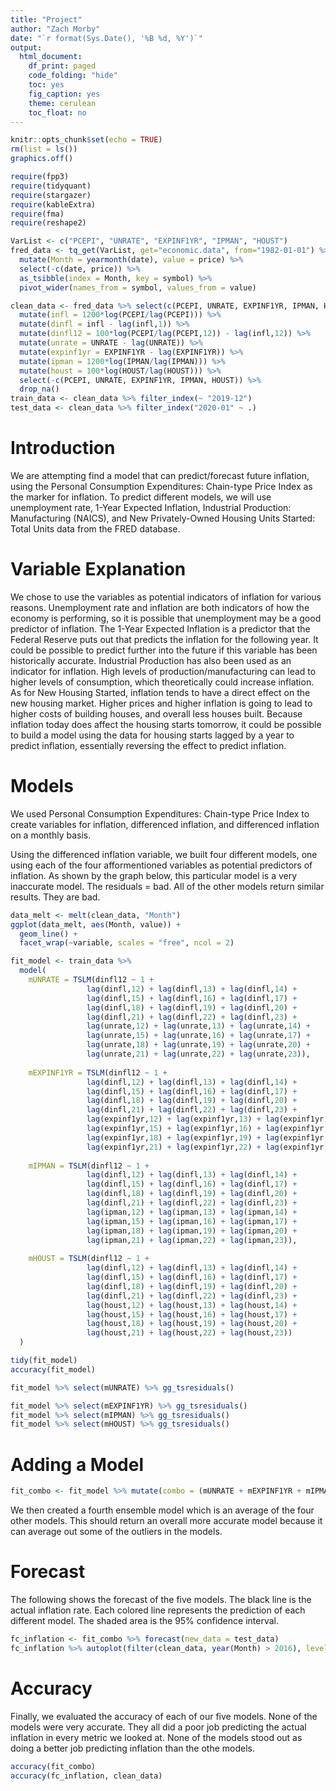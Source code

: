 ```yaml
---
title: "Project"
author: "Zach Morby"
date: "`r format(Sys.Date(), '%B %d, %Y')`"
output: 
  html_document:
    df_print: paged
    code_folding: "hide"
    toc: yes
    fig_caption: yes
    theme: cerulean
    toc_float: no
---
```


```r
knitr::opts_chunk$set(echo = TRUE)
rm(list = ls())
graphics.off()
```

```r
require(fpp3)
require(tidyquant)
require(stargazer)
require(kableExtra)
require(fma)
require(reshape2)
```

```r
VarList <- c("PCEPI", "UNRATE", "EXPINF1YR", "IPMAN", "HOUST")
fred_data <- tq_get(VarList, get="economic.data", from="1982-01-01") %>% 
  mutate(Month = yearmonth(date), value = price) %>%
  select(-c(date, price)) %>% 
  as_tsibble(index = Month, key = symbol) %>%
  pivot_wider(names_from = symbol, values_from = value)
```

```r
clean_data <- fred_data %>% select(c(PCEPI, UNRATE, EXPINF1YR, IPMAN, HOUST)) %>%
  mutate(infl = 1200*log(PCEPI/lag(PCEPI))) %>% 
  mutate(dinfl = infl - lag(infl,1)) %>% 
  mutate(dinfl12 = 100*log(PCEPI/lag(PCEPI,12)) - lag(infl,12)) %>% 
  mutate(unrate = UNRATE - lag(UNRATE)) %>% 
  mutate(expinf1yr = EXPINF1YR - lag(EXPINF1YR)) %>% 
  mutate(ipman = 1200*log(IPMAN/lag(IPMAN))) %>% 
  mutate(houst = 100*log(HOUST/lag(HOUST))) %>% 
  select(-c(PCEPI, UNRATE, EXPINF1YR, IPMAN, HOUST)) %>% 
  drop_na()
train_data <- clean_data %>% filter_index(~ "2019-12")
test_data <- clean_data %>% filter_index("2020-01" ~ .)
```

# Introduction

We are attempting find a model that can predict/forecast future inflation, using the 	Personal Consumption Expenditures: Chain-type Price Index as the marker for inflation. To predict different models, we will use unemployment rate, 1-Year Expected Inflation, Industrial Production: Manufacturing (NAICS), and New Privately-Owned Housing Units Started: Total Units data from the FRED database. 

# Variable Explanation

We chose to use the variables as potential indicators of inflation for various reasons. Unemployment rate and inflation are both indicators of how the economy is performing, so it is possible that unemployment may be a good predictor of inflation. The 1-Year Expected Inflation is a predictor that the Federal Reserve puts out that predicts the inflation for the following year. It could be possible to predict further into the future if this variable has been historically accurate. Industrial Production has also been used as an indicator for inflation. High levels of production/manufacturing can lead to higher levels of consumption, which theoretically could increase inflation. As for New Housing Started, inflation tends to have a direct effect on  the new housing market. Higher prices and higher inflation is going to lead to higher costs of building houses, and overall less houses built. Because inflation today does affect the housing starts tomorrow, it could be possible to build a model using the data for housing starts lagged by a year to predict inflation, essentially reversing the effect to predict inflation.

# Models

We used Personal Consumption Expenditures: Chain-type Price Index to create variables for inflation, differenced inflation, and differenced inflation on a monthly basis. 

Using the differenced inflation variable, we built four different models, one using each of the four afformentioned variables as potential predictors of inflation. As shown by the graph below, this particular model is a very inaccurate model. The residuals = bad. All of the other models return similar results. They are bad.   


```r
data_melt <- melt(clean_data, "Month")
ggplot(data_melt, aes(Month, value)) + 
  geom_line() + 
  facet_wrap(~variable, scales = "free", ncol = 2)
```

```r
fit_model <- train_data %>% 
  model(
    mUNRATE = TSLM(dinfl12 ~ 1 +
                 lag(dinfl,12) + lag(dinfl,13) + lag(dinfl,14) +
                 lag(dinfl,15) + lag(dinfl,16) + lag(dinfl,17) +
                 lag(dinfl,18) + lag(dinfl,19) + lag(dinfl,20) +
                 lag(dinfl,21) + lag(dinfl,22) + lag(dinfl,23) +
                 lag(unrate,12) + lag(unrate,13) + lag(unrate,14) +
                 lag(unrate,15) + lag(unrate,16) + lag(unrate,17) +
                 lag(unrate,18) + lag(unrate,19) + lag(unrate,20) +
                 lag(unrate,21) + lag(unrate,22) + lag(unrate,23)),
    
    mEXPINF1YR = TSLM(dinfl12 ~ 1 +
                 lag(dinfl,12) + lag(dinfl,13) + lag(dinfl,14) +
                 lag(dinfl,15) + lag(dinfl,16) + lag(dinfl,17) +
                 lag(dinfl,18) + lag(dinfl,19) + lag(dinfl,20) +
                 lag(dinfl,21) + lag(dinfl,22) + lag(dinfl,23) +
                 lag(expinf1yr,12) + lag(expinf1yr,13) + lag(expinf1yr,14) +
                 lag(expinf1yr,15) + lag(expinf1yr,16) + lag(expinf1yr,17) +
                 lag(expinf1yr,18) + lag(expinf1yr,19) + lag(expinf1yr,20) +
                 lag(expinf1yr,21) + lag(expinf1yr,22) + lag(expinf1yr,23)),
    
    mIPMAN = TSLM(dinfl12 ~ 1 +
                 lag(dinfl,12) + lag(dinfl,13) + lag(dinfl,14) +
                 lag(dinfl,15) + lag(dinfl,16) + lag(dinfl,17) +
                 lag(dinfl,18) + lag(dinfl,19) + lag(dinfl,20) +
                 lag(dinfl,21) + lag(dinfl,22) + lag(dinfl,23) +
                 lag(ipman,12) + lag(ipman,13) + lag(ipman,14) +
                 lag(ipman,15) + lag(ipman,16) + lag(ipman,17) +
                 lag(ipman,18) + lag(ipman,19) + lag(ipman,20) +
                 lag(ipman,21) + lag(ipman,22) + lag(ipman,23)),
    
    mHOUST = TSLM(dinfl12 ~ 1 +
                 lag(dinfl,12) + lag(dinfl,13) + lag(dinfl,14) +
                 lag(dinfl,15) + lag(dinfl,16) + lag(dinfl,17) +
                 lag(dinfl,18) + lag(dinfl,19) + lag(dinfl,20) +
                 lag(dinfl,21) + lag(dinfl,22) + lag(dinfl,23) +
                 lag(houst,12) + lag(houst,13) + lag(houst,14) +
                 lag(houst,15) + lag(houst,16) + lag(houst,17) +
                 lag(houst,18) + lag(houst,19) + lag(houst,20) +
                 lag(houst,21) + lag(houst,22) + lag(houst,23))
  )

tidy(fit_model)
accuracy(fit_model)
```

```r
fit_model %>% select(mUNRATE) %>% gg_tsresiduals()
```

```r
fit_model %>% select(mEXPINF1YR) %>% gg_tsresiduals()
fit_model %>% select(mIPMAN) %>% gg_tsresiduals()
fit_model %>% select(mHOUST) %>% gg_tsresiduals()
```

# Adding a Model

```r
fit_combo <- fit_model %>% mutate(combo = (mUNRATE + mEXPINF1YR + mIPMAN + mHOUST)/4)
```

We then created a fourth ensemble model which is an average of the four other models. This should return an overall more accurate model because it can average out some of the outliers in the models.  

# Forecast

The following shows the forecast of the five models. The black line is the actual inflation rate. Each colored line represents the prediction of each different model. The shaded area is the 95% confidence interval.


```r
fc_inflation <- fit_combo %>% forecast(new_data = test_data)
fc_inflation %>% autoplot(filter(clean_data, year(Month) > 2016), level = c(95))
```

# Accuracy

Finally, we evaluated the accuracy of each of our five models. None of the models were very accurate. They all did a poor job predicting the actual inflation in every metric we looked at. None of the models stood out as doing a better job predicting inflation than the othe models.  

```r
accuracy(fit_combo)
accuracy(fc_inflation, clean_data)
```

